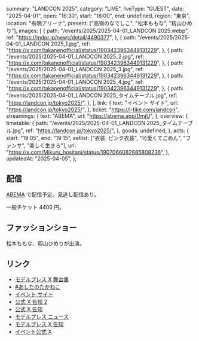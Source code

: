   summary: "LANDCON 2025",
  category: "LIVE",
  liveType: "GUEST",
  date: "2025-04-01",
  open: "16:30",
  start: "18:00",
  end: undefined,
  region: "東京",
  location: "有明アリーナ",
  present: ["高嶺のなでしこ", "松本ももな", "籾山ひめり"],
  images: [
    {
      path: "/events/2025/2025-04-01_LANDCON 2025.webp",
      ref: "https://mdpr.jp/news/detail/4490377",
    },
    {
      path: "/events/2025/2025-04-01_LANDCON 2025_1.jpg",
      ref: "https://x.com/takanenofficial/status/1903423963449131229",
    },
    {
      path: "/events/2025/2025-04-01_LANDCON 2025_2.jpg",
      ref: "https://x.com/takanenofficial/status/1903423963449131229",
    },
    {
      path: "/events/2025/2025-04-01_LANDCON 2025_3.jpg",
      ref: "https://x.com/takanenofficial/status/1903423963449131229",
    },
    {
      path: "/events/2025/2025-04-01_LANDCON 2025_4.jpg",
      ref: "https://x.com/takanenofficial/status/1903423963449131229",
    },
    {
      path: "/events/2025/2025-04-01_LANDCON 2025_タイムテーブル.jpg",
      ref: "https://landcon.jp/tokyo2025/",
    },
  ],
  link: {
    text: "イベント サイト",
    url: "https://landcon.jp/tokyo2025/",
  },
  ticket: "https://l-tike.com/landcon",
  streamings: {
    text: "ABEMA",
    url: "https://abema.app/DmjU",
  },
  overview: {
    timetable: {
      path: "/events/2025/2025-04-01_LANDCON 2025_タイムテーブル.jpg",
      ref: "https://landcon.jp/tokyo2025/",
    },
    goods: undefined,
  },
  acts: {
    start: "19:05",
    end: "19:15",
    setlist: ["衣装: ピンク衣装", "可愛くてごめん", "ファンサ", "美しく生きろ"],
    url: "https://x.com/Mikuru_hositani/status/1907066082885808236",
  },
  updatedAt: "2025-04-05",
};

## 配信

[ABEMA](https://abema.app/DmjU) で配信予定。見逃し配信あり。

一般チケット 4400 円。

## ファッションショー

松本ももな、籾山ひめりが出演。

## リンク

- [モデルプレス X 舞台裏](https://x.com/modelpress/status/1907374951491080486)
- [#あしたのたかねこ](https://x.com/takanenofficial/status/1906700705123197254)
- [イベント サイト](https://landcon.jp/tokyo2025/)
- [公式 X 告知 2](https://x.com/takanenofficial/status/1903423963449131229)
- [公式 X 告知](https://x.com/takanenofficial/status/1887792300606284051)
- [モデルプレス ニュース](https://mdpr.jp/news/detail/4490377)
- [モデルプレス X 告知](https://x.com/modelpress/status/1887788665113551137)
- [イベント公式 X](https://x.com/weareland_)
